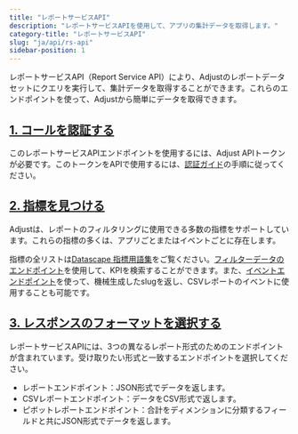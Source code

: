 ```yaml
---
title: "レポートサービスAPI"
description: "レポートサービスAPIを使用して、アプリの集計データを取得します。"
category-title: "レポートサービスAPI"
slug: "ja/api/rs-api"
sidebar-position: 1
---
```


レポートサービスAPI（Report Service API）により、Adjustのレポートデータセットにクエリを実行して、集計データを取得することができます。これらのエンドポイントを使って、Adjustから簡単にデータを取得できます。

## [1\. コールを認証する](1-authenticate-your-calls)

このレポートサービスAPIエンドポイントを使用するには、Adjust APIトークンが必要です。このトークンをAPIで使用するには、[認証ガイド](/ja/api/rs-api/authentication)の手順に従ってください。

## [2\. 指標を見つける](2-find-your-metrics)

Adjustは、レポートのフィルタリングに使用できる多数の指標をサポートしています。これらの指標の多くは、アプリごとまたはイベントごとに存在します。

指標の全リストは[Datascape 指標用語集](https://help.adjust.com/ja/article/datascape-metrics-glossary)をご覧ください。[フィルターデータのエンドポイント](/ja/api/rs-api/filters-data)を使用して、KPIを検索することができます。また、[イベントエンドポイント](/ja/api/rs-api/events)を使って、機械生成したslugを返し、CSVレポートのイベントに使用することも可能です。

## [3\. レスポンスのフォーマットを選択する](3-choose-your-response-format)

レポートサービスAPIには、3つの異なるレポート形式のためのエンドポイントが含まれています。受け取りたい形式と一致するエンドポイントを選択してください。

-  レポートエンドポイント：JSON形式でデータを返します。
-  CSVレポートエンドポイント：データをCSV形式で返します。
-  ピボットレポートエンドポイント：合計をディメンションに分類するフィールドと共にJSON形式でデータを返します。
